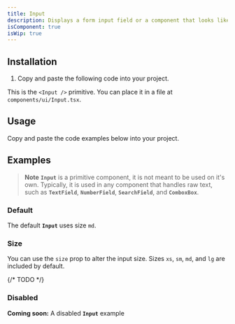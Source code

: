 ```yaml
---
title: Input
description: Displays a form input field or a component that looks like an input field.
isComponent: true
isWip: true
---
```


## Installation

1. Copy and paste the following code into your project.

This is the `<Input />` primitive. You can place it in a file at `components/ui/Input.tsx`.

## Usage

Copy and paste the code examples below into your project.

<ComponentSource src="../../packages/ui/src/Input.tsx" />

## Examples

> **Note**
> **`Input`** is a primitive component, it is not meant to be used on it's own. Typically, it is used in any component that handles raw text, such as **`TextField`**, **`NumberField`**, **`SearchField`**, and **`ComboxBox`**.

### Default

The default **`Input`** uses size `md`.

<ComponentExample name="Input" story="default" />

### Size

You can use the `size` prop to alter the input size. Sizes `xs`, `sm`, `md`, and `lg` are included by default.

<ComponentExample name="Input" story="sizes" />

{/* TODO */}

### Disabled

**Coming soon:** A disabled **`Input`** example
